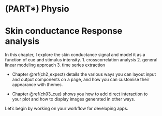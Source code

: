 # (PART\*) Physio {.unnumbered}

# Skin conductance Response analysis {#you-can-name-this-section .unnumbered}

In this chapter, I explore the skin conductance signal and model it as a function of cue and stimulus intensity. 
1. crosscorrelation analysis
2. general linear modeling approach
3. time series extraction

-   Chapter \@ref(ch2_expect) details the various ways you can layout input and output components on a page, and how you can customise their appearance with themes.

-   Chapter \@ref(ch03_cue) shows you how to add direct interaction to your plot and how to display images generated in other ways.


Let's begin by working on your workflow for developing apps.